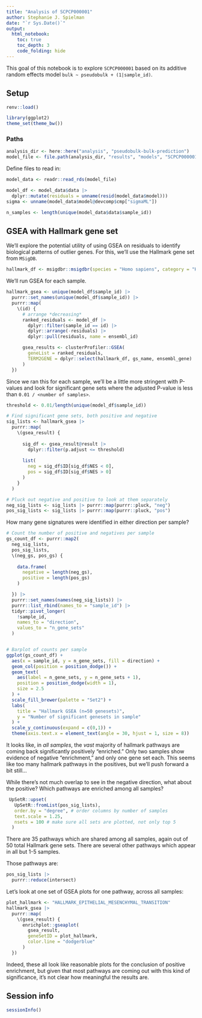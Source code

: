 ```yaml
---
title: "Analysis of SCPCP000001"
author: Stephanie J. Spielman
date: "`r Sys.Date()`"
output:
  html_notebook:
    toc: true
    toc_depth: 3
    code_folding: hide
---
```



This goal of this notebook is to explore `SCPCP000001` based on its additive random effects model `bulk ~ pseudobulk + (1|sample_id)`.


## Setup

```r
renv::load()

library(ggplot2)
theme_set(theme_bw())
```


### Paths

```r
analysis_dir <- here::here("analysis", "pseudobulk-bulk-prediction")
model_file <- file.path(analysis_dir, "results", "models", "SCPCP000001_bulk-pseudobulk-model.rds")
```


Define files to read in:

```r
model_data <- readr::read_rds(model_file)

model_df <- model_data$data |>
  dplyr::mutate(residuals = unname(resid(model_data$model)))
sigma <- unname(model_data$model@devcomp$cmp["sigmaML"])

n_samples <- length(unique(model_data$data$sample_id))
```



## GSEA with Hallmark gene set

We'll explore the potential utility of using GSEA on residuals to identify biological patterns of outlier genes.
For this, we'll use the Hallmark gene set from `MSigDB`. 

```r
hallmark_df <- msigdbr::msigdbr(species = "Homo sapiens", category = "H") # 50 gene sets
```                     
                      
We'll run GSEA for each sample.    
                          
```r
hallmark_gsea <- unique(model_df$sample_id) |> 
  purrr::set_names(unique(model_df$sample_id)) |>
  purrr::map(
    \(id) {
      # arrange *decreasing*
      ranked_residuals <- model_df |> 
        dplyr::filter(sample_id == id) |>
        dplyr::arrange(-residuals) |>
        dplyr::pull(residuals, name = ensembl_id)

      gsea_results <- clusterProfiler::GSEA(
        geneList = ranked_residuals, 
        TERM2GENE = dplyr::select(hallmark_df, gs_name, ensembl_gene)
      )
  })
```

Since we ran this for each sample, we'll be a little more stringent with P-values and look for significant gene sets where the adjusted P-value is less than `0.01 / <number of samples>`.

```r
threshold <- 0.01/length(unique(model_df$sample_id))

# Find significant gene sets, both positive and negative
sig_lists <- hallmark_gsea |>
  purrr::map(
    \(gsea_result) {
      
      sig_df <- gsea_result@result |>
        dplyr::filter(p.adjust <= threshold)
      
      list(
        neg = sig_df$ID[sig_df$NES < 0], 
        pos = sig_df$ID[sig_df$NES > 0] 
      )
    }
  )

# Pluck out negative and positive to look at them separately
neg_sig_lists <- sig_lists |> purrr::map(purrr::pluck, "neg")
pos_sig_lists <- sig_lists |> purrr::map(purrr::pluck, "pos")
```


How many gene signatures were identified in either direction per sample?


```r
# Count the number of positive and negatives per sample
gs_count_df <- purrr::map2(
  neg_sig_lists, 
  pos_sig_lists, 
  \(neg_gs, pos_gs) {
    
    data.frame(
      negative = length(neg_gs), 
      positive = length(pos_gs)
    )

  }) |>
  purrr::set_names(names(neg_sig_lists)) |>
  purrr::list_rbind(names_to = "sample_id") |>
  tidyr::pivot_longer(
    !sample_id, 
    names_to = "direction", 
    values_to = "n_gene_sets"
  )


# Barplot of counts per sample
ggplot(gs_count_df) + 
  aes(x = sample_id, y = n_gene_sets, fill = direction) + 
  geom_col(position = position_dodge()) +
  geom_text(
    aes(label = n_gene_sets, y = n_gene_sets + 1), 
    position = position_dodge(width = 1), 
    size = 2.5
  ) +
  scale_fill_brewer(palette = "Set2") + 
  labs(
    title = "Hallmark GSEA (n=50 genesets)", 
    y = "Number of significant genesets in sample"
  ) +
  scale_y_continuous(expand = c(0,1)) +
  theme(axis.text.x = element_text(angle = 30, hjust = 1, size = 8))

```

It looks like, in _all samples_, the _vast_ majority of hallmark pathways are coming back significantly positively "enriched."
Only two samples show evidence of negative "enrichment," and only one gene set each.
This seems like too many hallmark pathways in the positives, but we'll push forward a bit still...

While there's not much overlap to see in the negative direction, what about the positive?
Which pathways are enriched among all samples?

```r
 UpSetR::upset(
   UpSetR::fromList(pos_sig_lists),
   order.by = "degree", # order columns by number of samples
   text.scale = 1.25,
   nsets = 100 # make sure all sets are plotted, not only top 5
  )
```

There are 35 pathways which are shared among all samples, again out of 50 total Hallmark gene sets.
There are several other pathways which appear in all but 1-5 samples.

Those pathways are:
```r
pos_sig_lists |>
  purrr::reduce(intersect)
```

Let's look at one set of GSEA plots for one pathway, across all samples:


```r
plot_hallmark <- "HALLMARK_EPITHELIAL_MESENCHYMAL_TRANSITION"
hallmark_gsea |>
  purrr::map(
    \(gsea_result) {
      enrichplot::gseaplot(
        gsea_result,
        geneSetID = plot_hallmark,
        color.line = "dodgerblue"
      )
  })
```


Indeed, these all look like reasonable plots for the conclusion of positive enrichment, but given that most pathways are coming out with this kind of significance, it's not clear how meaningful the results are.

## Session info

```r
sessionInfo()
```